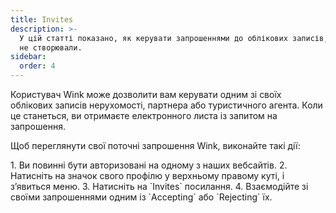 ```yaml
---
title: Invites
description: >-
  У цій статті показано, як керувати запрошеннями до облікових записів, які ви
  не створювали.
sidebar:
  order: 4
---
```

Користувач Wink може дозволити вам керувати одним зі своїх облікових записів нерухомості, партнера або туристичного агента. Коли це станеться, ви отримаєте електронного листа із запитом на запрошення.


Щоб переглянути свої поточні запрошення Wink, виконайте такі дії:

<Steps>
  1. Ви повинні бути авторизовані на одному з наших вебсайтів.
  2. Натисніть на значок свого профілю у верхньому правому куті, і з’явиться меню.
  3. Натисніть на `Invites` посилання.
  4. Взаємодійте зі своїми запрошеннями одним із `Accepting` або `Rejecting` їх.
</Steps>

